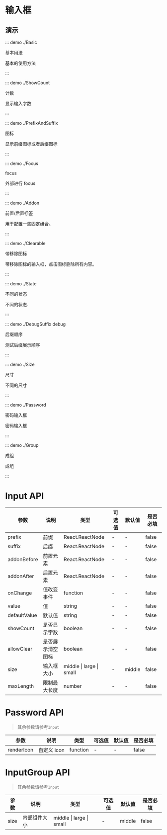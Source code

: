# 输入框

## 演示

::: demo ./Basic

基本用法

基本的使用方法

:::

::: demo ./ShowCount

计数

显示输入字数

:::

::: demo ./PrefixAndSuffix

图标

显示前缀图标或者后缀图标

:::

::: demo ./Focus

focus

外部进行 focus

:::

::: demo ./Addon

前置/后置标签

用于配置一些固定组合。

:::

::: demo ./Clearable

带移除图标

带移除图标的输入框，点击图标删除所有内容。

:::

::: demo ./State

不同的状态

不同的状态.

:::

::: demo ./DebugSuffix debug

后缀顺序

测试后缀展示顺序

:::

::: demo ./Size

尺寸

不同的尺寸

:::

::: demo ./Password

密码输入框

密码输入框

:::

::: demo ./Group

成组

成组

:::

# Input API

| 参数 | 说明 | 类型 | 可选值 | 默认值 | 是否必填 |
| --- | --- | --- | --- | --- | --- |
| prefix | 前缀 | React.ReactNode | - | - | false |
| suffix | 后缀 | React.ReactNode | - | - | false |
| addonBefore | 前置元素 | React.ReactNode | - | - | false |
| addonAfter | 后置元素 | React.ReactNode | - | - | false |
| onChange | 值改变事件 | function | - | - | false |
| value | 值 | string | - | - | false |
| defaultValue | 默认值 | string | - | - | false |
| showCount | 是否显示字数 | boolean | - | - | false |
| allowClear | 是否展示清空图标 | boolean | - | - | false |
| size | 输入框大小 | middle &#x007c; large &#x007c; small | - | middle | false |
| maxLength | 限制最大长度 | number | - | - | false |

# Password API

> 其余参数请参考`Input`

| 参数       | 说明        | 类型     | 可选值 | 默认值 | 是否必填 |
| ---------- | ----------- | -------- | ------ | ------ | -------- |
| renderIcon | 自定义 icon | function | -      | -      | false    |

# InputGroup API

> 其余参数请参考`Input`

| 参数 | 说明         | 类型                                 | 可选值 | 默认值 | 是否必填 |
| ---- | ------------ | ------------------------------------ | ------ | ------ | -------- |
| size | 内部组件大小 | middle &#x007c; large &#x007c; small | -      | middle | false    |
